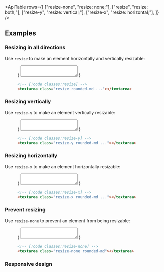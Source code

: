 

<ApiTable
  rows={[
    ["resize-none", "resize: none;"],
    ["resize", "resize: both;"],
    ["resize-y", "resize: vertical;"],
    ["resize-x", "resize: horizontal;"],
  ]}
/>

## Examples

### Resizing in all directions

Use `resize` to make an element horizontally and vertically resizable:

<Figure hint="Drag the textarea handle in the demo to see the expected behavior">

<Example>
  {
    <textarea
      rows="2"
      className="mx-auto block w-80 resize rounded-md p-2 text-sm text-gray-950 outline-1 outline-gray-900/10 focus:outline-2 focus:outline-gray-900 dark:bg-gray-950/25 dark:text-white dark:outline-1 dark:outline-white/5 dark:focus:outline-white/20"
    ></textarea>
  }
</Example>

```html
<!-- [!code classes:resize] -->
<textarea class="resize rounded-md ..."></textarea>
```

</Figure>

### Resizing vertically

Use `resize-y` to make an element vertically resizable:

<Figure hint="Drag the textarea handle in the demo to see the expected behavior">

<Example>
  {
    <textarea
      rows="2"
      className="mx-auto block w-80 resize-y rounded-md p-2 text-sm text-gray-950 outline-1 outline-gray-900/10 focus:outline-2 focus:outline-gray-900 dark:bg-gray-950/25 dark:text-white dark:outline-1 dark:outline-white/5 dark:focus:outline-white/20"
    ></textarea>
  }
</Example>

```html
<!-- [!code classes:resize-y] -->
<textarea class="resize-y rounded-md ..."></textarea>
```

</Figure>

### Resizing horizontally

Use `resize-x` to make an element horizontally resizable:

<Figure hint="Drag the textarea handle in the demo to see the expected behavior">

<Example>
  {
    <textarea
      rows="2"
      className="mx-auto block w-80 resize-x rounded-md p-2 text-sm text-gray-950 outline-1 outline-gray-900/10 focus:outline-2 focus:outline-gray-900 dark:bg-gray-950/25 dark:text-white dark:outline-1 dark:outline-white/5 dark:focus:outline-white/20"
    ></textarea>
  }
</Example>

```html
<!-- [!code classes:resize-x] -->
<textarea class="resize-x rounded-md ..."></textarea>
```

</Figure>

### Prevent resizing

Use `resize-none` to prevent an element from being resizable:

<Figure hint="Notice that the textarea handle is gone">

<Example>
  {
    <textarea
      rows="2"
      className="mx-auto block w-80 resize-none rounded-md p-2 text-sm text-gray-950 outline-1 outline-gray-900/10 focus:outline-2 focus:outline-gray-900 dark:bg-gray-950/25 dark:text-white dark:outline-1 dark:outline-white/5 dark:focus:outline-white/20"
    ></textarea>
  }
</Example>

```html
<!-- [!code classes:resize-none] -->
<textarea class="resize-none rounded-md"></textarea>
```

</Figure>

### Responsive design

<ResponsiveDesign property="resize" defaultClass="resize-none" featuredClass="resize" />

